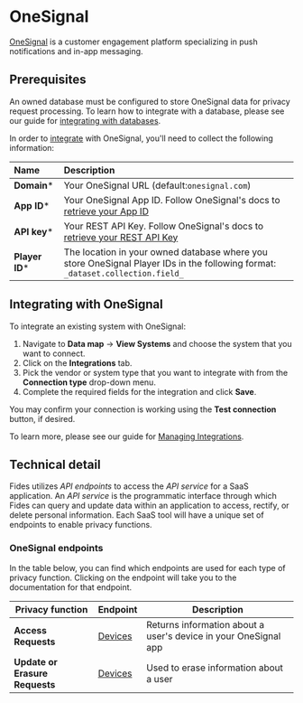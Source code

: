 
# OneSignal
[OneSignal](https://onesignal.com/) is a customer engagement platform specializing in push notifications and in-app messaging.

## Prerequisites

<Callout emoji="" type="info">An owned database must be configured to store OneSignal data for privacy request processing. To learn how to integrate with a database, please see our guide for [integrating with databases](/docs/user-guides/integrations/databases). </Callout>


In order to [integrate](/docs/user-guides/integrations) with OneSignal, you'll need to collect the following information:

| Name                       | Description                                                                                                                             |
| :------------------------- | :-------------------------------------------------------------------------------------------------------------------------------------- |
| **Domain***                | Your OneSignal URL (default:`onesignal.com`) |
| **App ID***                | Your OneSignal App ID. Follow OneSignal's docs to [retrieve your App ID](https://documentation.onesignal.com/docs/keys-and-ids#app-id) |
| **API key***               | Your REST API Key. Follow OneSignal's docs to [retrieve your REST API Key](https://documentation.onesignal.com/docs/keys-and-ids#rest-api-key) |
| **Player ID***             | The location in your owned database where you store OneSignal Player IDs in the following format: `_dataset.collection.field_` |


## Integrating with OneSignal
To integrate an existing system with OneSignal:

1. Navigate to **Data map** → **View Systems** and choose the system that you want to connect.
2. Click on the **Integrations** tab.
3. Pick the vendor or system type that you want to integrate with from the **Connection type** drop-down menu.
4. Complete the required fields for the integration and click **Save**. 

You may confirm your connection is working using the **Test connection** button, if desired.

To learn more, please see our guide for [Managing Integrations](/docs/user-guides/integrations/manage-integrations).

## Technical detail 

Fides utilizes _API endpoints_ to access the _API service_ for a SaaS application. An _API service_ is the programmatic interface through which Fides can query and update data within an application to access, rectify, or delete personal information. Each SaaS tool will have a unique set of endpoints to enable privacy functions. 

### OneSignal endpoints
In the table below, you can find which endpoints are used for each type of privacy function. Clicking on the endpoint will take you to the documentation for that endpoint.

| Privacy function | Endpoint | Description |
|----|----|----|
| **Access Requests**            | [Devices](https://documentation.onesignal.com/reference/view-device) | Returns information about a user's device in your OneSignal app |
| **Update or Erasure Requests** | [Devices](https://documentation.onesignal.com/reference/delete-user-record) | Used to erase information about a user  |
